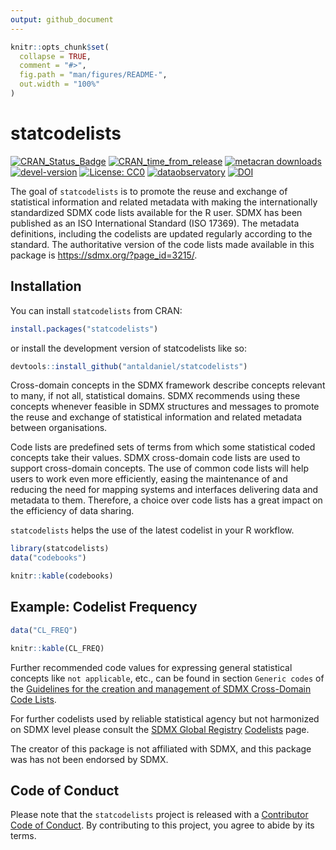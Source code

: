 ```yaml
---
output: github_document
---
```


<!-- README.md is generated from README.Rmd. Please edit that file -->

```r
knitr::opts_chunk$set(
  collapse = TRUE,
  comment = "#>",
  fig.path = "man/figures/README-",
  out.width = "100%"
)
```

# statcodelists

<!-- badges: start -->
[![CRAN_Status_Badge](https://www.r-pkg.org/badges/version/statcodelists)](https://cran.r-project.org/package=statcodelists)
[![CRAN_time_from_release](https://www.r-pkg.org/badges/ago/statcodelists)](https://cran.r-project.org/package=statcodelists)
[![metacran downloads](https://cranlogs.r-pkg.org/badges/statcodelists)](https://cran.r-project.org/package=iotables)
[![devel-version](https://img.shields.io/badge/devel%20version-0.9.0-blue.svg)](https://github.com/antaldaniel/statcodelists)
[![License: CC0](https://img.shields.io/badge/license-CC0-lightgrey.svg)](https://creativecommons.org/publicdomain/zero/1.0/)
[![dataobservatory](https://img.shields.io/badge/ecosystem-dataobservatory.eu-3EA135.svg)](https://dataobservatory.eu/)
[![DOI](https://zenodo.org/badge/DOI/10.5281/zenodo.6751783.svg)](https://doi.org/10.5281/zenodo.6751783)
<!-- badges: end -->

The goal of `statcodelists` is to promote the reuse and exchange of statistical information and related metadata with making the internationally standardized SDMX code lists available for the R user. SDMX has been published as an ISO International Standard (ISO 17369). The metadata definitions, including the codelists are updated regularly according to the standard. The authoritative version of the code lists made available in this package is <https://sdmx.org/?page_id=3215/>.

## Installation

You can install `statcodelists` from CRAN:

```r
install.packages("statcodelists")
```

or install the development version of statcodelists like so:

``` r
devtools::install_github("antaldaniel/statcodelists")
```

Cross-domain concepts in the SDMX framework describe concepts relevant to many, if not all, statistical domains. SDMX recommends using these concepts whenever feasible in SDMX structures and messages to promote the reuse and exchange of statistical information and related metadata between organisations. 

Code lists are predefined sets of terms from which some statistical coded concepts take their values. SDMX cross-domain code lists are used to support cross-domain concepts. The use of common code lists will help users to work even more efficiently, easing the maintenance of and reducing the need for mapping systems and interfaces delivering data and metadata to them. Therefore, a choice over code lists has a great impact on the efficiency of data sharing.

`statcodelists` helps the use of the latest codelist in your R workflow.

```r
library(statcodelists)
data("codebooks")
```
```r
knitr::kable(codebooks)
```

## Example: Codelist Frequency

```r
data("CL_FREQ")
```
```r
knitr::kable(CL_FREQ)
```

Further recommended code values for expressing general statistical concepts like `not applicable`, etc., can be found in section `Generic codes` of the [Guidelines for the creation and management of SDMX Cross-Domain Code Lists](https://sdmx.org/?page_id=4345).

For further codelists used by reliable statistical agency but not harmonized on SDMX level please consult the [SDMX Global Registry](https://registry.sdmx.org/) [Codelists](https://registry.sdmx.org/items/codelist.html) page.

The creator of this package is not affiliated with SDMX, and this package was has not been endorsed by SDMX.

## Code of Conduct

Please note that the `statcodelists` project is released with a [Contributor Code of Conduct](https://contributor-covenant.org/version/2/1/CODE_OF_CONDUCT.html). By contributing to this project, you agree to abide by its terms.
